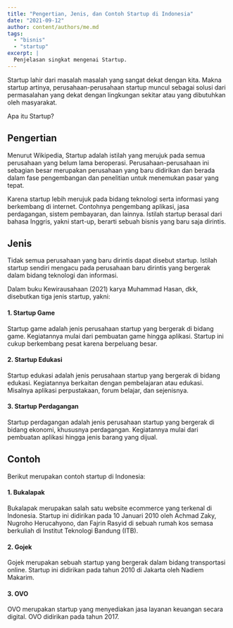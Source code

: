 ```yaml
---
title: "Pengertian, Jenis, dan Contoh Startup di Indonesia"
date: "2021-09-12"
author: content/authors/me.md
tags:
  - "bisnis"
  - "startup"
excerpt: |
  Penjelasan singkat mengenai Startup.
---
```


Startup lahir dari masalah masalah yang sangat dekat dengan kita. Makna startup artinya, perusahaan-perusahaan startup muncul sebagai solusi dari permasalahan yang dekat dengan lingkungan sekitar atau yang dibutuhkan oleh masyarakat.

Apa itu Startup?

## Pengertian

Menurut Wikipedia, Startup adalah istilah yang merujuk pada semua perusahaan yang belum lama beroperasi. Perusahaan-perusahaan ini sebagian besar merupakan perusahaan yang baru didirikan dan berada dalam fase pengembangan dan penelitian untuk menemukan pasar yang tepat.

Karena startup lebih merujuk pada bidang teknologi serta informasi yang berkembang di internet. Contohnya pengembang aplikasi, jasa perdagangan, sistem pembayaran, dan lainnya. Istilah startup berasal dari bahasa Inggris, yakni start-up, berarti sebuah bisnis yang baru saja dirintis.

## Jenis

Tidak semua perusahaan yang baru dirintis dapat disebut startup. Istilah startup sendiri mengacu pada perusahaan baru dirintis yang bergerak dalam bidang teknologi dan informasi.

Dalam buku Kewirausahaan (2021) karya Muhammad Hasan, dkk, disebutkan tiga jenis startup, yakni:

#### 1\. Startup Game

Startup game adalah jenis perusahaan startup yang bergerak di bidang game. Kegiatannya mulai dari pembuatan game hingga aplikasi. Startup ini cukup berkembang pesat karena berpeluang besar.

#### 2\. Startup Edukasi

Startup edukasi adalah jenis perusahaan startup yang bergerak di bidang edukasi. Kegiatannya berkaitan dengan pembelajaran atau edukasi. Misalnya aplikasi perpustakaan, forum belajar, dan sejenisnya.

#### 3\. Startup Perdagangan

Startup perdagangan adalah jenis perusahaan startup yang bergerak di bidang ekonomi, khususnya perdagangan. Kegiatannya mulai dari pembuatan aplikasi hingga jenis barang yang dijual.

## Contoh

Berikut merupakan contoh startup di Indonesia:

#### 1\. Bukalapak

Bukalapak merupakan salah satu website ecommerce yang terkenal di Indonesia. Startup ini didirikan pada 10 Januari 2010 oleh Achmad Zaky, Nugroho Herucahyono, dan Fajrin Rasyid di sebuah rumah kos semasa berkuliah di Institut Teknologi Bandung (ITB).

#### 2\. Gojek

Gojek merupakan sebuah startup yang bergerak dalam bidang transportasi online. Startup ini didirikan pada tahun 2010 di Jakarta oleh Nadiem Makarim.

#### 3\. OVO

OVO merupakan startup yang menyediakan jasa layanan keuangan secara digital. OVO didirikan pada tahun 2017.
